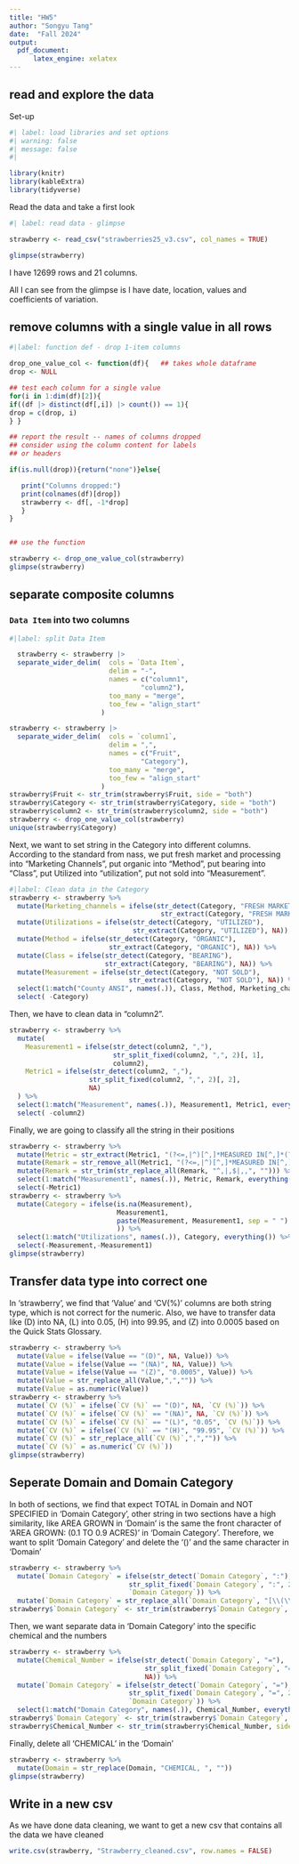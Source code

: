 ```yaml
---
title: "HW5"
author: "Songyu Tang"
date:  "Fall 2024"
output: 
  pdf_document:
      latex_engine: xelatex
---
```

## read and explore the data

Set-up
```r
#| label: load libraries and set options
#| warning: false
#| message: false
#| 

library(knitr)  
library(kableExtra)
library(tidyverse)
```

Read the data and take a first look

```r
#| label: read data - glimpse 

strawberry <- read_csv("strawberries25_v3.csv", col_names = TRUE)

glimpse(strawberry)
```

I have 12699 rows and 21 columns.

All I can see from the glimpse is I have date, location, values and coefficients of variation.

## remove columns with a single value in all rows
```r
#|label: function def - drop 1-item columns

drop_one_value_col <- function(df){   ## takes whole dataframe
drop <- NULL  

## test each column for a single value
for(i in 1:dim(df)[2]){     
if((df |> distinct(df[,i]) |> count()) == 1){
drop = c(drop, i)
} }

## report the result -- names of columns dropped
## consider using the column content for labels 
## or headers 

if(is.null(drop)){return("none")}else{

   print("Columns dropped:")
   print(colnames(df)[drop])
   strawberry <- df[, -1*drop]
   }
}


## use the function

strawberry <- drop_one_value_col(strawberry)
glimpse(strawberry)
```
## separate composite columns

### `Data Item` into two columns
```r
#|label: split Data Item

  strawberry <- strawberry |>
  separate_wider_delim(  cols = `Data Item`,
                         delim = "-",
                         names = c("column1",
                                 "column2"),
                         too_many = "merge",
                         too_few = "align_start"
                       )
```

```r
strawberry <- strawberry |>
  separate_wider_delim(  cols = `column1`,
                         delim = ",",
                         names = c("Fruit",
                                 "Category"),
                         too_many = "merge",
                         too_few = "align_start"
                       )
strawberry$Fruit <- str_trim(strawberry$Fruit, side = "both")
strawberry$Category <- str_trim(strawberry$Category, side = "both")
strawberry$column2 <- str_trim(strawberry$column2, side = "both")
strawberry <- drop_one_value_col(strawberry)
unique(strawberry$Category)
```

Next, we want to set string in the Category into different columns. According to the standard from nass, we put fresh market and processing into "Marketing Channels", put organic into "Method", put bearing into "Class", put Utilized into "utilization", put not sold into "Measurement".
```r
#|label: Clean data in the Category
strawberry <- strawberry %>%
  mutate(Marketing_channels = ifelse(str_detect(Category, "FRESH MARKET|PROCESSING"),
                                      str_extract(Category, "FRESH MARKET|PROCESSING"), NA)) %>%
  mutate(Utilizations = ifelse(str_detect(Category, "UTILIZED"),
                               str_extract(Category, "UTILIZED"), NA)) %>%
  mutate(Method = ifelse(str_detect(Category, "ORGANIC"),
                         str_extract(Category, "ORGANIC"), NA)) %>%
  mutate(Class = ifelse(str_detect(Category, "BEARING"),
                        str_extract(Category, "BEARING"), NA)) %>%
  mutate(Measurement = ifelse(str_detect(Category, "NOT SOLD"),
                              str_extract(Category, "NOT SOLD"), NA)) %>% 
  select(1:match("County ANSI", names(.)), Class, Method, Marketing_channels, Utilizations, Measurement, column2, everything()) %>% 
  select( -Category)
```

Then, we have to clean data in "column2".
```r
strawberry <- strawberry %>%
  mutate(
    Measurement1 = ifelse(str_detect(column2, ","),
                          str_split_fixed(column2, ",", 2)[, 1],
                          column2),  
    Metric1 = ifelse(str_detect(column2, ","),
                    str_split_fixed(column2, ",", 2)[, 2],
                    NA) 
  ) %>% 
  select(1:match("Measurement", names(.)), Measurement1, Metric1, everything()) %>% 
  select( -column2)
```  
Finally, we are going to classify all the string in their positions
```r
strawberry <- strawberry %>%
  mutate(Metric = str_extract(Metric1, "(?<=,|^)[^,]*MEASURED IN[^,]*(?=,|$)")) %>%
  mutate(Remark = str_remove_all(Metric1, "(?<=,|^)[^,]*MEASURED IN[^,]*(,)?")) %>%
  mutate(Remark = str_trim(str_replace_all(Remark, "^,|,$|,,", ""))) %>%
  select(1:match("Measurement1", names(.)), Metric, Remark, everything())  %>% 
  select(-Metric1)
strawberry <- strawberry %>%
  mutate(Category = ifelse(is.na(Measurement), 
                           Measurement1,
                           paste(Measurement, Measurement1, sep = " ") 
                           )) %>% 
  select(1:match("Utilizations", names(.)), Category, everything()) %>% 
  select(-Measurement,-Measurement1)
glimpse(strawberry)
```

## Transfer data type into correct one

In 'strawberry', we find that 'Value' and 'CV(%)' columns are both string type, which is not correct for the numeric. Also, we have to transfer data like (D) into NA, (L) into 0.05, (H) into 99.95, and (Z) into 0.0005 based on the Quick Stats Glossary.
```r
strawberry <- strawberry %>%
  mutate(Value = ifelse(Value == "(D)", NA, Value)) %>%
  mutate(Value = ifelse(Value == "(NA)", NA, Value)) %>% 
  mutate(Value = ifelse(Value == "(Z)", "0.0005", Value)) %>% 
  mutate(Value = str_replace_all(Value,",","")) %>% 
  mutate(Value = as.numeric(Value))
strawberry <- strawberry %>%
  mutate(`CV (%)` = ifelse(`CV (%)` == "(D)", NA, `CV (%)`)) %>%
  mutate(`CV (%)` = ifelse(`CV (%)` == "(NA)", NA, `CV (%)`)) %>% 
  mutate(`CV (%)` = ifelse(`CV (%)` == "(L)", "0.05", `CV (%)`)) %>% 
  mutate(`CV (%)` = ifelse(`CV (%)` == "(H)", "99.95", `CV (%)`)) %>% 
  mutate(`CV (%)` = str_replace_all(`CV (%)`,",","")) %>% 
  mutate(`CV (%)` = as.numeric(`CV (%)`))
glimpse(strawberry)
```
## Seperate Domain and Domain Category
In both of sections, we find that expect TOTAL in Domain and NOT SPECIFIED in 'Domain Category', other string in two sections have a high similarity, like AREA GROWN in 'Domain' is the same the front character of 'AREA GROWN: (0.1 TO 0.9 ACRES)' in 'Domain Category'. Therefore, we want to split 'Domain Category' and delete the '()' and the same character in 'Domain'
```r
strawberry <- strawberry %>%
  mutate(`Domain Category` = ifelse(str_detect(`Domain Category`, ":"),
                              str_split_fixed(`Domain Category`, ":", 2)[, 2],
                              `Domain Category`)) %>%
  mutate(`Domain Category` = str_replace_all(`Domain Category`, "[\\(\\)]", ""))
strawberry$`Domain Category` <- str_trim(strawberry$`Domain Category`, side = "both")
```
Then, we want separate data in 'Domain Category' into the specific chemical and the numbers
```r
strawberry <- strawberry %>%
  mutate(Chemical_Number = ifelse(str_detect(`Domain Category`, "="),
                                  str_split_fixed(`Domain Category`, "=", 2)[, 2], 
                                  NA)) %>%
  mutate(`Domain Category` = ifelse(str_detect(`Domain Category`, "="),
                              str_split_fixed(`Domain Category`, "=", 2)[, 1],  
                              `Domain Category`)) %>% 
  select(1:match("Domain Category", names(.)), Chemical_Number, everything())
strawberry$`Domain Category` <- str_trim(strawberry$`Domain Category`, side = "both")
strawberry$Chemical_Number <- str_trim(strawberry$Chemical_Number, side = "both")
```
Finally, delete all 'CHEMICAL' in the 'Domain'
```r
strawberry <- strawberry %>%
  mutate(Domain = str_replace(Domain, "CHEMICAL, ", ""))
glimpse(strawberry)
```

## Write in a new csv
As we have done data cleaning, we want to get a new csv that contains all the data we have cleaned
```r
write.csv(strawberry, "Strawberry_cleaned.csv", row.names = FALSE)
```

